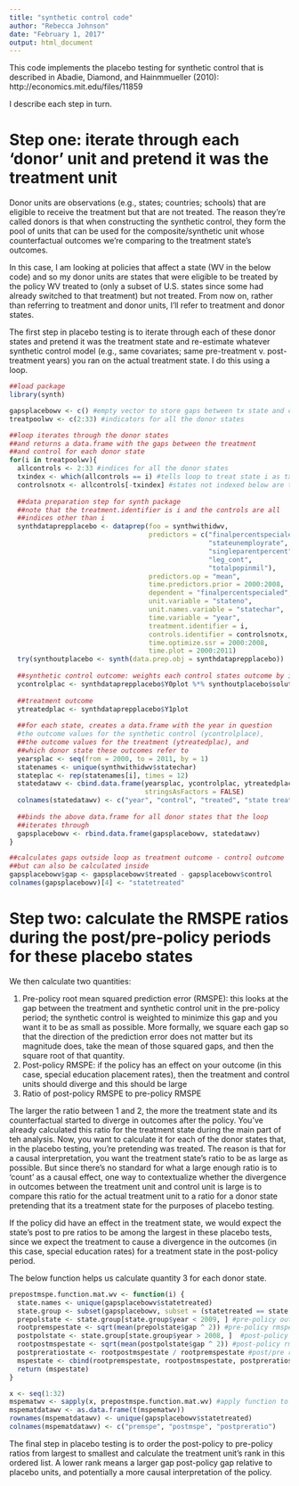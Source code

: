 ```yaml
---
title: "synthetic control code"
author: "Rebecca Johnson"
date: "February 1, 2017"
output: html_document
---
```


This code implements the placebo testing for synthetic control that is described in Abadie, Diamond, and Hainmmueller (2010): http://economics.mit.edu/files/11859

I describe each step in turn.

# Step one: iterate through each 'donor' unit and pretend it was the treatment unit

Donor units are observations (e.g., states; countries; schools) that are eligible to receive the treatment but that are not treated. The reason they're called donors is that when constructing the synthetic control, they form the pool of units that can be used for the composite/synthetic unit whose counterfactual outcomes we're comparing to the treatment state's outcomes. 

In this case, I am looking at policies that affect a state (WV in the below code) and so my donor units are states that were eligible to be treated by the policy WV treated to (only a subset of U.S. states since some had already switched to that treatment) but not treated. From now on, rather than referring to treatment and donor units, I'll refer to treatment and donor states.

The first step in placebo testing is to iterate through each of these donor states and pretend it was the treatment state and re-estimate whatever synthetic control model (e.g., same covariates; same pre-treatment v. post-treatment years) you ran on the actual treatment state. I do this using a loop.

```r
##load package
library(synth)

gapsplacebowv <- c() #empty vector to store gaps between tx state and control
treatpoolwv <- c(2:33) #indicators for all the donor states 

##loop iterates through the donor states
##and returns a data.frame with the gaps between the treatment
##and control for each donor state
for(i in treatpoolwv){
  allcontrols <- 2:33 #indices for all the donor states
  txindex <- which(allcontrols == i) #tells loop to treat state i as tx state for this iteration
  controlsnotx <- allcontrols[-txindex] #states not indexed below are the controls
  
  ##data preparation step for synth package
  ##note that the treatment.identifier is i and the controls are all
  ##indices other than i
  synthdataprepplacebo <- dataprep(foo = synthwithidwv,
                                   predictors = c("finalpercentspecialed", 
                                                  "stateunemployrate",
                                                  "singleparentpercent",
                                                  "leg_cont",
                                                  "totalpopinmil"),
                                   predictors.op = "mean",
                                   time.predictors.prior = 2000:2008,
                                   dependent = "finalpercentspecialed",
                                   unit.variable = "stateno",
                                   unit.names.variable = "statechar",
                                   time.variable = "year",
                                   treatment.identifier = i,
                                   controls.identifier = controlsnotx,
                                   time.optimize.ssr = 2000:2008,
                                   time.plot = 2000:2011)
  try(synthoutplacebo <- synth(data.prep.obj = synthdataprepplacebo)) 
  
  ##synthetic control outcome: weights each control states outcome by its weight 
  ycontrolplac <- synthdataprepplacebo$Y0plot %*% synthoutplacebo$solution.w
  
  ##treatment outcome
  ytreatedplac <- synthdataprepplacebo$Y1plot 
  
  ##for each state, creates a data.frame with the year in question
  #the outcome values for the synthetic control (ycontrolplace),
  ##the outcome values for the treatment (ytreatedplac), and 
  ##which donor state these outcomes refer to
  yearsplac <- seq(from = 2000, to = 2011, by = 1)
  statenames <- unique(synthwithidwv$statechar)
  stateplac <- rep(statenames[i], times = 12) 
  statedatawv <- cbind.data.frame(yearsplac, ycontrolplac, ytreatedplac, stateplac,
                                  stringsAsFactors = FALSE)
  colnames(statedatawv) <- c("year", "control", "treated", "state treated") 
  
  ##binds the above data.frame for all donor states that the loop
  ##iterates through
  gapsplacebowv <- rbind.data.frame(gapsplacebowv, statedatawv)
}

##calculates gaps outside loop as treatment outcome - control outcome
##but can also be calculated inside
gapsplacebowv$gap <- gapsplacebowv$treated - gapsplacebowv$control 
colnames(gapsplacebowv)[4] <- "statetreated" 


```


# Step two: calculate the RMSPE ratios during the post/pre-policy periods for these placebo states

We then calculate two quantities:

1. Pre-policy root mean squared prediction error (RMSPE): this looks at the gap between the treatment and synthetic control unit in the pre-policy period; the synthetic control is weighted to minimize this gap and you want it to be as small as possible. More formally, we square each gap so that the direction of the prediction error does not matter but its magnitude does, take the mean of those squared gaps, and then the square root of that quantity. 
2. Post-policy RMSPE: if the policy has an effect on your outcome (in this case, special education placement rates), then the treatment and control units should diverge and this should be large
3. Ratio of post-policy RMSPE to pre-policy RMSPE


The larger the ratio between 1 and 2, the more the treatment state and its counterfactual started to diverge in outcomes after the policy. You've already calculated this ratio for the treatment state during the main part of teh analysis. Now, you want to calculate it for each of the donor states that, in the placebo testing, you're pretending was treated. The reason is that for a causal interpretation, you want the treatment state's ratio to be as large as possible. But since there's no standard for what a large enough ratio is to 'count' as a causal effect, one way to contextualize whether the divergence in outcomes between the treatment unit and control unit is large is to compare this ratio for the actual treatment unit to a ratio for a donor state pretending that its a treatment state for the purposes of placebo testing. 


If the policy did have an effect in the treatment state, we would expect the state's post to pre ratios to be among the largest in these placebo tests, since we expect the treatment to cause a divergence in the outcomes (in this case, special education rates) for a treatment state in the post-policy period. 

The below function helps us calculate quantity 3 for each donor state.


```r
prepostmspe.function.mat.wv <- function(i) {
  state.names <- unique(gapsplacebowv$statetreated)
  state.group <- subset(gapsplacebowv, subset = (statetreated == state.names[i])) #subset to state i
  prepolstate <- state.group[state.group$year < 2009, ] #pre-policy outcomes
  rootpremspestate <- sqrt(mean(prepolstate$gap ^ 2)) #pre-policy rmspe
  postpolstate <- state.group[state.group$year > 2008, ]  #post-policy outcomes
  rootpostmspestate <- sqrt(mean(postpolstate$gap ^ 2)) #post-policy rmspe
  postpreratiostate <- rootpostmspestate / rootpremspestate #post/pre ratio
  mspestate <- cbind(rootpremspestate, rootpostmspestate, postpreratiostate) #bind above quantities
  return (mspestate)
}                

x <- seq(1:32) 
mspematwv <- sapply(x, prepostmspe.function.mat.wv) #apply function to all states
mspematdatawv <- as.data.frame(t(mspematwv)) 
rownames(mspematdatawv) <- unique(gapsplacebowv$statetreated) 
colnames(mspematdatawv) <- c("premspe", "postmspe", "postpreratio") 

```


The final step in placebo testing is to order the post-policy to pre-policy ratios from largest to smallest and calculate the treatment unit's rank in this ordered list. A lower rank means a larger gap post-policy gap relative to placebo units, and potentially a more causal interpretation of the policy. 
